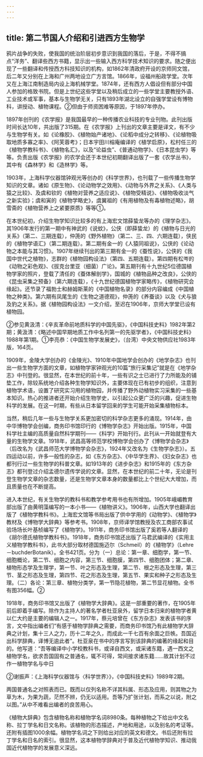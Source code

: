 ```yaml
---
---
---
```

title: 第二节国人介绍和引进西方生物学
---



鸦片战争的失败，使我国的统治阶层初步意识到我国的落后，于是，不得不搞点“洋务”、翻译些西方书籍，显示出一些输入西方科学技术知识的要求。随之便出现了一些翻译和传授西方科技知识的机构，如1862年清政府开设的京师同文馆，后二年又分别在上海和广州两地设立广方言馆。1866年，设福州船政学堂。次年又在上海江南制造局内设上海机械学堂。1874年，还有西方人倡设但有部分中国人参加的格致书院。但是上世纪这些学堂以及稍后成立的一些学堂主要教授外语、工业技术或军事，基本与生物学无关，只有1893年湖北设立的自强学堂设有博物科，讲授动、植物课程。②但由于师资困难等原因，于1897年停办。

1897年创刊的《农学报》是我国最早的一种传播农业科技的专业刊物。此刊出版时间长达10年，共出版了315期。在《农学报》上刊出的文章主要是译文，有不少与生物学有关。如《论橡胶》、《植物始产诸地》、《论稻中成分之转移》、《论植物吸取地质多寡之率》、《阿芙蓉考》；日本宇田川榕庵编译的《植学启原》，松村任三的《植物学教科书》、《植物名汇》，以及“论益虫”、《普通动物学》、《日本昆虫学》等等。负责出版《农学报》的农学会还于本世纪初期翻译出版了一套《农学丛书》，其中有《森林学》和《造林学》等。

1903年，上海科学仪器馆钟观光等创办的《科学世界》，也刊载了一些传播生物学知识的文章。诸如《原生物》、《论动物学之效用》、《动物与外界之关系》、《人类与猿之比较》、及虞和钦的《植物对营养之适应说》、《植物受精说》、《植物吸收淡气之新实验》；虞和寅的《植物学略史》，虞翼祖的《有用植物及有毒植物述略》，胡雪斋的《植物营养上之紧要原质》等等①。

在本世纪初，介绍生物学知识比较多的有上海宏文馆薛蛰龙等办的《理学杂志》。其1906年发行的第一期中有神武的《说蚊》，公侠（即薛蛰龙）的《植物与日光的关系》（第二、三期连载），仲箎的《野外植物》（第二、三、四、六期连载），侠民的《植物学语汇》（第二期连载）。第二期有金一的《人猿同祖说》，公侠的《论动物之本能与其习惯》。1907年继续刊出的第三期有金一的《蚕性说》，公侠的《我国中世代之植物》，志群的《植物园构设法》（第四、五期连载）。第四期有松岑的《动物之彩色观》、《拔克台里亚（细菌）广论》。第五期刊有十九世纪5位德国植物学家的照片，登载了清任的《蚕体解剖学》，国城的《植物品种之改良》，公侠的《昆虫采集之预备》（第六期连载），《十九世纪德国植物学家略传》，《植物研究会缘起》。还节录了福勃士和赫姆斯莱的《中国植物名录》的部分内容编成《中国植物之种类》。第六期有凤尾生的《生物之道德观》，仲箎的《养蚕谈》以及《犬与狼及豹之关系》。据《植物园构设法》一文介绍，至迟在1906年，京师大学堂已设有植物园。

②参见黄汲清：《辛亥革命前地质科学的中国先驱》，《中国科技史料》1982年第2期；黄汲清：《略述中国早期地质工作中名列第一的先驱学者》，《中国科技史料》1988年第1期。①李亮恭：《中国生物学发展史》，（台湾）中央文物供应社1983年版，164页。

1909年，金陵大学创办的《金陵光》、1910年中国地学会创办的《地学杂志》也刊出一些生物学方面的文章，如植物学家钟观光的10篇“旅行采集记”就是在《地学杂志》中刊登的。很显然，在本世纪的前十年，一些有识之士已进行了力所能及的铺垫工作，除较系统地介绍各种生物学知识外，主要体现在已有初步的组织，注意到植物学术语，设置了研究实习用的植物园，并传播了野外动植物实习采集的一些基本知识。热心的推进者还开始介绍生物学史，以引起公众更广泛的兴趣，促进生物科学的发展。在这一时期，有些从日本留学回来的学生可能开始采集植物标本。

当然，稍后几年一些与生物学关系更加密切的科学杂志更多的涌现。1914年，由中华博物学会创编，商务印书馆印行的《博物学杂志》开始出版。1915年，中国科学社主编的高质量自然科学期刊——《科学》开始刊行。此刊从一开始就登有大量的生物学文章。1918年，武昌高等师范学校博物学会创办了《博物学会杂志》（后改名为《武昌师范大学博物学会杂志》，1924年又改名为《生物学杂志》）。五四运动以前，许多一般性的杂志，如《东方杂志》、《中华学生界》、《妇女杂志》也都刊行过一些生物学的科普文章。如1913年的《进步杂志》和1915年的《东方杂志》都刊登过介绍孟德尔遗传学说的文章。显然，在本世纪的前二十年，无论是刊登生物学文章的杂志数量，还是生物学文章本身的数量都比上个世纪大大增加，而且质量也在不断提高。

进入本世纪，有关生物学的教科书和教学参考用书也有所增加。1905年峨嵋教育部出版了由黄明藻编写的一本小书——《植物讲义》。1906年，山西大学也翻译出版了《植物学教科书》。上海宏文馆等书局出版了供中学用的《动物学》、《植物学》教材及《博物学大辞典》等参考书。1908年，京师译学馆教授及农工商部农事试验场场长叶基桢编写了《植物学》。1911年，商务印书馆出版了奚若等人翻译的《胡尔德氏植物学教科书》。1918年，商务印书馆还出版了马君武编译的《实用主义植物学教科书》，此书大部分取材德国施迈尔（Schmeil）的《植物学》（Lehre－buchderBotanik）。全书421页。分为（一）总论：第一章、细胞学，第一节、细胞概论，第二节、细胞之内容，第三节、细胞膜，第四节、细胞团体；第二章、植物形态学及生理学，第一节、叶之形态及生理，第二节、根之形态及生理，第三节、茎之形态及生理，第四节、花之形态及生理，第五节、果实和种子之形态及生理。（二）各论：第三章、植物分类学，第一节隐花植物，第二节显花植物。全书有图356幅。②

1918年，商务印书馆又出版了《植物学大辞典》。这是一部重要的著作，在1905年前后即着手编写。除作为主持人的著名学者杜亚泉外，留学日本归来的植物学者黄以仁大约是主要的编辑人之一。1917年，蔡元培曾在《东方杂志》发表该书的序言，文中指出编者们“有感于植物学辞典之需要，而商务印书馆乃有此植物学大辞典之计划，集十三人之力，历十二年之久，而成此一千七百有余面之巨帙。吾国近出科学辞典，译博无逾此者”。杜亚泉在书中的序言写到该辞典的编著的缘起和目的。他写道：“吾等编译中小学校教科书，或译自西文，或采诸东籍，遇一西文之植物学名，欲求吾国固有之普通名，辄不可得，常间接求诸东籍……故其计划不过作一植物学名与中日

②谢振声：《上海科学仪器馆与〈科学世界〉》，《中国科技史料》1989年2期。

两国普通名之对照表而已。既而以仅列名称不详其科属、形态及应用，则其物之为草为木，为果为蔬，茫然不辨，仍无以适用。吾等乃扩张计划，而系之以说，附之以图。”从中不难看出编者的良苦用心。

《植物大辞典》包含植物名称和植物学名词8980条。每种植物之下给出中文名称、拉丁学名和日文名称。该植物的形态描述，产地和用途，以及别名的考证等。还附有插图1000余幅。植物学名词之下则给出对应的英文和德文。书后还附有拉丁学名和日名的索引。很显然，这本植物学辞典对于普及近代植物学知识、推动我国近代植物学的发展意义深远。